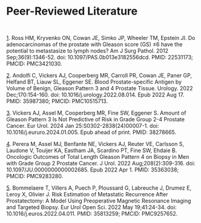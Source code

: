 
<div class="center-normal" style="font-size:2em; margin-top:1em;"><strong>Peer-Reviewed Literature</strong></div>

</br>

<a id="ross2012"></a>
[1](https://pubmed.ncbi.nlm.nih.gov/22531173/). Ross HM, Kryvenko ON, Cowan JE, Simko JP, Wheeler TM, Epstein JI. Do adenocarcinomas of the prostate with Gleason score (GS) ≤6 have the potential to metastasize to lymph nodes? Am J Surg Pathol. 2012 Sep;36(9):1346-52. doi: 10.1097/PAS.0b013e3182556dcd. PMID: 22531173; PMCID: PMC3421030. 

<a id="andolfi2022"></a>
[2](https://pubmed.ncbi.nlm.nih.gov/35987380/). Andolfi C, Vickers AJ, Cooperberg MR, Carroll PR, Cowan JE, Paner GP, Helfand BT, Liauw SL, Eggener SE. Blood Prostate-specific Antigen by Volume of Benign, Gleason Pattern 3 and 4 Prostate Tissue. Urology. 2022 Dec;170:154-160. doi: 10.1016/j.urology.2022.08.014. Epub 2022 Aug 17. PMID: 35987380; PMCID: PMC10515713. 

<a id="vickers2024"></a>
[3](https://pubmed.ncbi.nlm.nih.gov/38278665/). Vickers AJ, Assel M, Cooperberg MR, Fine SW, Eggener S. Amount of Gleason Pattern 3 Is Not Predictive of Risk in Grade Group 2-4 Prostate Cancer. Eur Urol. 2024 Jan 25:S0302-2838(24)00007-1. doi: 10.1016/j.eururo.2024.01.005. Epub ahead of print. PMID: 38278665. 

<a id="perera2022"></a>
[4](https://pubmed.ncbi.nlm.nih.gov/35363038/). Perera M, Assel MJ, Benfante NE, Vickers AJ, Reuter VE, Carlsson S, Laudone V, Touijer KA, Eastham JA, Scardino PT, Fine SW, Ehdaie B. Oncologic Outcomes of Total Length Gleason Pattern 4 on Biopsy in Men with Grade Group 2 Prostate Cancer. J Urol. 2022 Aug;208(2):309-316. doi: 10.1097/JU.0000000000002685. Epub 2022 Apr 1. PMID: 35363038; PMCID: PMC9283280. 

<a id="bommelaere2022"></a>
[5](https://pubmed.ncbi.nlm.nih.gov/35813259/). Bommelaere T, Villers A, Puech P, Ploussard G, Labreuche J, Drumez E, Leroy X, Olivier J. Risk Estimation of Metastatic Recurrence After Prostatectomy: A Model Using Preoperative Magnetic Resonance Imaging and Targeted Biopsy. Eur Urol Open Sci. 2022 May 19;41:24-34. doi: 10.1016/j.euros.2022.04.011. PMID: 35813259; PMCID: PMC9257652. 
